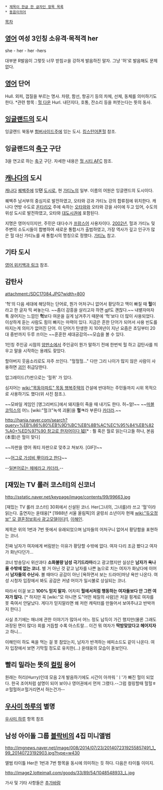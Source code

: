  * [[제목이 한글 한 글자인 항목 목록]]
 * [[동음이의어]]

[[목차]]

== [[영어]] 여성 3인칭 소유격·목적격 her ==
she - her - her -hers

대부분 R발음이 그렇듯 너무 받침ㄹ을 강하게 발음하진 말자. 그냥 '허'로 발음해도 문제없다.

== [[영어]] 단어 ==
Hull. 외피, 껍질을 부르는 명사. 차량, 함선, 항공기 등의 차체, 선체, 동체를 의미하기도 한다. *관련 항목 : [[헐 다운]]
Hurl. 내던지다, 호통, 잔소리 등을 퍼붓는다는 뜻의 동사.

== [[잉글랜드]]의 도시 ==
잉글랜드 북동부 [[험버사이드]]주에 있는 도시. [[킹스턴어폰헐]] 참조.

== 잉글랜드의 [[축구]] 구단 ==
3을 연고로 하는 [[축구]] 구단. 자세한 내용은 [[헐 시티 AFC]] 참조.

== [[캐나다]]의 도시 ==
[[캐나다]] [[퀘벡]]주에 있'''던''' [[도시]]로, 현 [[가티노]]의 일부. 이름의 어원은 잉글랜드의 도시이다.

퀘벡주 남서부의 중심지로 발전하였고, 오타와 강과 가티노 강의 합류점에 위치한다. 캐나다 연방 수도로 [[온타리오]] 주에 속하는 [[오타와]]와 오타와 강을 사이에 두고 있어, 수도의 위성 도시로 발전하였고, 오타와 [[대도시권]]에 포함된다. 

지명은 영어식이지만, 주민은 대다수가 [[프랑스어]] 사용자이다. [[2002년]], 헐과 가티노 및 주변의 소도시들이 합병하여 새로운 통합시가 출범하였고, 가장 역사가 깊고 인구가 많은 헐 대신 가티노를 새 통합시의 명칭으로 정했다. [[가티노]] 참고.

== 기타 도시 ==
[http://en.wikipedia.org/wiki/Hull 영어 위키백과 링크] 참조.

== 감탄사 ==
attachment:/SDC17084.JPG?width=800

'헉'의 다음 세대에 해당하는 단어로, 뭔가 어처구니 없어서 황당하고 맥이 빠질 때 '''헐'''이라고 한 글자 띡 써놓는다. ~~좀더 감흥을 살리고자 하면 gjf도 괜찮다.~~ 내뱉자마자 툭 끊어지는 느낌인 '''헉'''보다 여운을 길게 남겨주기 때문에 '헉'보다 더 많이 사용되었다. 이상하게 듣는 사람도 힘이 빠지는 마력이 있다. 지금은 흔한 단어가 되어서 사용 빈도를 따지는게 의미가 없어진 단어. 이 단어가 탄생한 지 10여년이 지난 요즘은 초딩부터 20대 중반까지 두루 쓰이는 ~~훈훈한 세대공감의~~모습을 볼 수 있다.

1인칭 주인공 시점의 [[양판소]]에서 주인공이 뭔가 말하기 전에 한번씩 헐 하고 감탄사를 띄우고 말을 시작하는 용례도 잦았다.

할아버지 웃음소리로도 자주 쓰인다. "헐헐헐..." 다만 그리 나이가 많지 않은 사람이 사용하면 [[괴인]] 취급당한다.

업그레이드(?)판으로는 '헐퀴' 가 있다.

심지어는 [[wiki:"목동아파트" 목동 행복주택]]의 건설에 반대하는 주민들까지 시위 목적으로 사용하기도 했다(위 사진 참조.).

~~모바일 게임인 [앵그리버드]에서 돼지들이 죽을 때 내기도 한다. 허~얼!~~
~~[[마블 코믹스]]의 어느 [wiki:"헐크"녹색 괴물]을 '''헐ㅋ'''라 부른다 [[카더라]].~~

[[http://hanja.naver.com/search?query=%EB%86%80%EB%9D%BC%EB%8B%AC%EC%95%84%EB%82%A0+%ED%97%90 참고로 한자어이다 狘]][* : 훨 혹은 월로 읽는다고들 하나, 본음(本音)은 헐이 맞다]

~~자판을 영어 쿼티 자판으로 맞추고 쳐보자. [GIF]!~~

~~[http://bbs2.ruliweb.daum.net/gaia/do/ruliweb/default/community/2078/read?articleId=18415618&objCate1=497&bbsId=G005&searchKey=subjectNcontent&itemGroupId=&itemId=143&sortKey=depth&searchValue=%EC%96%B4%EA%B7%B8%EB%A1%9C+%ED%9A%A8%EC%9C%A8&platformId=&pageIndex=1 어그로 가성비 甲이라고 한다]~~

--[https://twitter.com/kkc75573/status/418197609031823360 일본어로는 헤에라고 카더라.]--
== [재밌는 TV 롤러 코스터]의 신코너 ==
http://sstatic.naver.net/keypage/image/contents/99/99663.jpg

[재밌는 TV 롤러 코스터] 30회에서 신설된 코너. Her(그녀의, 그녀를)라 쓰고 '헐'이라 읽는다. 출연자는 윤태웅[* [1988년 서울 올림픽]의 굴렁쇠 소년이자 현재 [[wiki:"듀오정보" 모 결혼정보회사 광고모델]]이다!], [[이해인]].

제목은 위의 1번과 7번 뜻에서 유래되었으며 남자들의 어처구니 없어서 황당함을 표현하는 코너.

진짜 남자가 여자에게 버림받는 이유가 황당할 수밖에 없다. 여자 다리 조금 봤다고 여자가 화난다던가...

코너 방송당시 위산과다 '''소화불량 남성 극기드라마'''라고 광고했지만 실상은 '''남자가 욕나올 수밖에 없는 코너.''' 별 거 아닌 것 같고 남자를 나쁜 놈으로 치는 여자가 화났다에 이어서 '''남자들의 수난사.''' 볼 때마다 공감이 아닌 [욕하면서 보는 드라마]마냥 욕만 나온다. 여성 시청자 입장에서 봐도 공감은 커녕 어이가 일시불로 상실되는 코너.

따라서 이걸 보고 '''100% 믿지 말자.''' 어차피 '''헐에서처럼 행동하는 여자들보다 안 그런 여자가 많다.''' [* 하지만 꼭 [wiki:"모 아니면 도"어떤 체질의 사람]은 저걸 핑계로 여자를 못 죽여서 안달났다. 게다가 믿지말라면 왜 저런 캐릭터를 만들어서 보여주냐고 반박까지 한다.]

사실 초기에는 매너에 관한 이야기가 많아서 어느 정도 납득이 가긴 했지만(물론 그래도 과장된 면이 많다) 회를 거듭할 수록 아스트랄... 이건 뭐 여자가 '''딱밤맞았다고 헤어지자'''고 하니...

이해인이 하도 욕을 먹는 걸 못 참았는지, 남자가 반격하는 에피소드도 같이 나온다. 여자 입장에서 보면 기막힐 정도로 유치한(...) 윤태웅의 모습이 돋보인다.

== 빨리 밀라는 뜻의 [[컬링]] 용어 ==
원래는 허리(Hurry)인데 모음 2개 발음하기에도 시간이 아까워 'ㅣ'가 빠진 헐이 되었다. 한국 조어처럼 설명이 되어 보이나 영어권에서 먼저 그랬다.--그럼 컬링할때 헐헐ㅎㄹ헐헐허ㄹ헐거리면서 하는건가--

== [[우사미 하루]]의 별명 ==
[[우사미 하루]] 항목 참조

== 남성 아이돌 그룹 [[블락비]]의 4집 미니앨범 ==

http://imgnews.naver.net/image/008/2014/07/23/2014072319255857491_1_99_20140723192903.jpg?type=w430

앨범 타이틀 Her은 1번과 7번 항목을 동시에 의미하는 듯 하다. 다음은 타이틀 이미지.

http://image2.lotteimall.com/goods/33/89/54/1048548933_L.jpg

가사 및 기타 사항들은 [[추가바람]]
